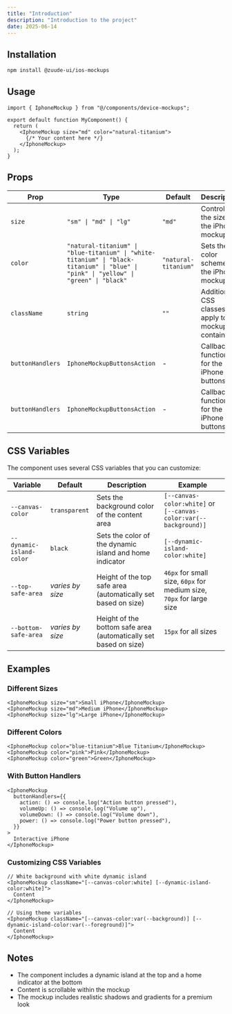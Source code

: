 ```yaml
---
title: "Introduction"
description: "Introduction to the project"
date: 2025-06-14
---
```


## Installation

```bash
npm install @zuude-ui/ios-mockups
```

## Usage

```tsx
import { IphoneMockup } from "@/components/device-mockups";

export default function MyComponent() {
  return (
    <IphoneMockup size="md" color="natural-titanium">
      {/* Your content here */}
    </IphoneMockup>
  );
}
```

## Props

| Prop             | Type                                                                                                                                  | Default              | Description                                             |
| ---------------- | ------------------------------------------------------------------------------------------------------------------------------------- | -------------------- | ------------------------------------------------------- |
| `size`           | `"sm" \| "md" \| "lg"`                                                                                                                | `"md"`               | Controls the size of the iPhone mockup                  |
| `color`          | `"natural-titanium" \| "blue-titanium" \| "white-titanium" \| "black-titanium" \| "blue" \| "pink" \| "yellow" \| "green" \| "black"` | `"natural-titanium"` | Sets the color scheme of the iPhone mockup              |
| `className`      | `string`                                                                                                                              | `""`                 | Additional CSS classes to apply to the mockup container |
| `buttonHandlers` | `IphoneMockupButtonsAction`                                                                                                           | -                    | Callback functions for the iPhone buttons               |
| `buttonHandlers` | `IphoneMockupButtonsAction`                                                                                                           | -                    | Callback functions for the iPhone buttons               |

## CSS Variables

The component uses several CSS variables that you can customize:

| Variable                 | Default          | Description                                                      | Example                                                              |
| ------------------------ | ---------------- | ---------------------------------------------------------------- | -------------------------------------------------------------------- |
| `--canvas-color`         | `transparent`    | Sets the background color of the content area                    | `[--canvas-color:white]` or `[--canvas-color:var(--background)]`     |
| `--dynamic-island-color` | `black`          | Sets the color of the dynamic island and home indicator          | `[--dynamic-island-color:white]`                                     |
| `--top-safe-area`        | _varies by size_ | Height of the top safe area (automatically set based on size)    | `46px` for small size, `60px` for medium size, `70px` for large size |
| `--bottom-safe-area`     | _varies by size_ | Height of the bottom safe area (automatically set based on size) | `15px` for all sizes                                                 |

## Examples

### Different Sizes

```tsx
<IphoneMockup size="sm">Small iPhone</IphoneMockup>
<IphoneMockup size="md">Medium iPhone</IphoneMockup>
<IphoneMockup size="lg">Large iPhone</IphoneMockup>
```

### Different Colors

```tsx
<IphoneMockup color="blue-titanium">Blue Titanium</IphoneMockup>
<IphoneMockup color="pink">Pink</IphoneMockup>
<IphoneMockup color="green">Green</IphoneMockup>
```

### With Button Handlers

```tsx
<IphoneMockup
  buttonHandlers={{
    action: () => console.log("Action button pressed"),
    volumeUp: () => console.log("Volume up"),
    volumeDown: () => console.log("Volume down"),
    power: () => console.log("Power button pressed"),
  }}
>
  Interactive iPhone
</IphoneMockup>
```

### Customizing CSS Variables

```tsx
// White background with white dynamic island
<IphoneMockup className="[--canvas-color:white] [--dynamic-island-color:white]">
  Content
</IphoneMockup>

// Using theme variables
<IphoneMockup className="[--canvas-color:var(--background)] [--dynamic-island-color:var(--foreground)]">
  Content
</IphoneMockup>
```

## Notes

- The component includes a dynamic island at the top and a home indicator at the bottom
- Content is scrollable within the mockup
- The mockup includes realistic shadows and gradients for a premium look
